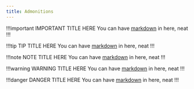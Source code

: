 ```yaml
---
title: Admonitions
---
```


!!!important IMPORTANT TITLE HERE
You can have [markdown](www.google.com) in here, neat
!!!

!!!tip TIP TITLE HERE
You can have [markdown](www.google.com) in here, neat
!!!

!!!note NOTE TITLE HERE
You can have [markdown](www.google.com) in here, neat
!!!

!!!warning WARNING TITLE HERE
You can have [markdown](www.google.com) in here, neat
!!!

!!!danger DANGER TITLE HERE
You can have [markdown](www.google.com) in here, neat
!!!
